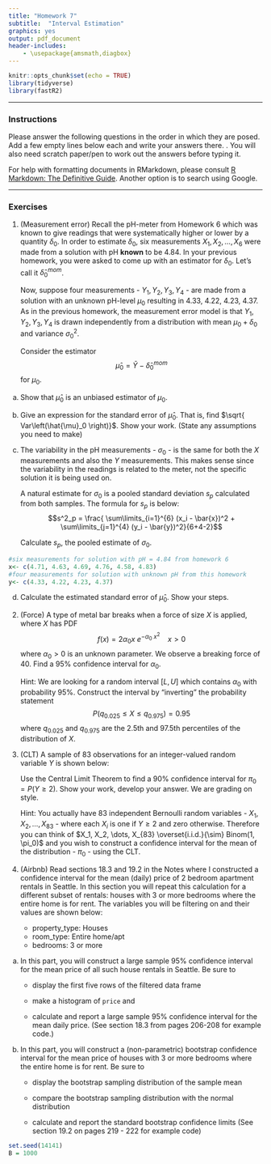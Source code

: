 ```yaml
---
title: "Homework 7"
subtitle:  "Interval Estimation"
graphics: yes
output: pdf_document
header-includes:
    - \usepackage{amsmath,diagbox}
---
```


```r
knitr::opts_chunk$set(echo = TRUE)
library(tidyverse)
library(fastR2)
```

* * * 
### Instructions

Please answer the following questions in the order in which they are posed. Add a few empty lines below each and write your answers there. \textbf{Focus on answering in complete sentences and show work whether we ask for it or not}. You will also need scratch paper/pen to work out the answers before typing it.

For help with formatting documents in RMarkdown, please consult [R Markdown: The Definitive Guide](https://bookdown.org/yihui/rmarkdown/). Another option is to search using Google. 

* * *

### Exercises 



1. (Measurement error) Recall the pH-meter from Homework 6 which was known to give readings that were systematically higher or lower by a quantity $\delta_0$. In order to estimate $\delta_0$, six measurements $X_1, X_2, \dots, X_6$ were made from a solution with pH **known** to be 4.84. In your previous homework, you were asked to come up with an estimator for $\delta_0$. Let's call it $\hat{\delta}_0^{mom}$.

   Now, suppose four measurements  - $Y_1,Y_2,Y_3,Y_4$ - are made from a solution with an unknown pH-level $\mu_0$ resulting in 4.33, 4.22, 4.23, 4.37. As in the previous homework, the measurement error model is that $Y_1,Y_2,Y_3,Y_4$ is drawn independently from a distribution with mean $\mu_0 + \delta_0$ and variance $\sigma^2_0$. 

   Consider the estimator $$\hat{\mu}_0 = \bar{Y} - \hat{\delta}_0^{mom}$$ for $\mu_0$.

a. Show that $\hat{\mu}_0$ is an unbiased estimator of $\mu_0$. 

b. Give an expression for the standard error of $\hat{\mu}_0$. That is, find $\sqrt{ Var\left(\hat{\mu}_0 \right)}$. Show your work. (State any assumptions you need to make)

c. The variability in the pH measurements - $\sigma_0$ - is the same for both the $X$ measurements and also the $Y$ measurements. This makes sense since the variability in the readings is related to the meter, not the specific solution it is being used on. 

   A natural estimate for $\sigma_0$ is a pooled standard deviation $s_p$ calculated from both samples. The formula for $s_p$ is below: 
$$s^2_p = \frac{ \sum\limits_{i=1}^{6} (x_i - \bar{x})^2 + \sum\limits_{j=1}^{4} (y_i - \bar{y})^2}{6+4-2}$$

   Calculate $s_p$, the pooled estimate of $\sigma_0$. 

```r
#six measurements for solution with pH = 4.84 from homework 6
x<- c(4.71, 4.63, 4.69, 4.76, 4.58, 4.83)   
#four measurements for solution with unknown pH from this homework
y<- c(4.33, 4.22, 4.23, 4.37)
```


d. Calculate the estimated standard error of $\hat{\mu}_0$. Show your steps.


2. (Force) A type of metal bar breaks when a force of size $X$ is applied, where $X$ has PDF
$$f(x) = 2 \alpha_0 x\: e^{-\alpha_0\:x^2} \ \ \ \ x > 0$$
where $\alpha_0 > 0$ is an unknown parameter. 
We observe a breaking force of 40. Find a 95% confidence interval for $\alpha_0$.

   Hint: We are looking for a random interval $[L, U]$ which contains $\alpha_0$ with probability 95%. Construct the interval by "inverting" the probability statement
   $$P\left( q_{0.025} \leq X \leq q_{0.975} \right) = 0.95$$
   where $q_{0.025}$ and $q_{0.975}$ are the 2.5th and 97.5th percentiles of the distribution of $X$.
   
3. (CLT) A sample of 83 observations for an integer-valued random variable $Y$ is shown below:
\begin{table}[h]
\centering
\begin{tabular}{ccccccc} \\ \hline
value & 0 & 1 & 2 & 3 & 4 & 5 \\ \hline
frequency & 13 & 18 & 23 & 15 & 6 & 8 \\ \hline
\end{tabular}
\end{table}

   Use the Central Limit Theorem to find a 90% confidence interval for $\pi_0 = P(Y \geq 2)$. Show your work, develop your answer. We are grading on style.

   Hint: You actually have 83 independent Bernoulli random variables - $X_1,X_2,\dots,X_{83}$ - where each $X_i$ is one if $Y \geq 2$ and zero otherwise. Therefore you can think of $X_1, X_2, \dots, X_{83} \overset{i.i.d.}{\sim} Binom(1, \pi_0)$ and you wish to construct a confidence interval for the mean of the distribution - $\pi_0$ -  using the CLT.


4. (Airbnb) Read sections 18.3 and 19.2 in the Notes where I constructed a confidence interval for the mean (daily) price of 2 bedroom apartment rentals in Seattle. In this section you will repeat this calculation for a different subset of rentals: houses with 3 or more bedrooms where the entire home is for rent. The variables you will be filtering on and their values are shown below: 
    - property_type: Houses
    - room_type: Entire home/apt
    - bedrooms: 3 or more

a. In this part, you will construct a large sample 95% confidence interval for the mean price of all such house rentals in Seattle. 
   Be sure to 
   
   - display the first five rows of the filtered data frame
   
   - make a histogram of `price` and 
   
   - calculate and report a large sample 95% confidence interval for the mean daily price. (See section 18.3 from pages 206-208 for example code.)
   
b. In this part, you will construct a (non-parametric) bootstrap confidence interval for the mean price of houses with 3 or more bedrooms where the entire home is for rent. Be sure to

   - display the bootstrap sampling distribution of the sample mean

   - compare the bootstrap sampling distribution with the normal distribution 

   - calculate and report the standard bootstrap confidence limits
   (See section 19.2 on pages 219 - 222 for example code)
   
```r
set.seed(14141)
B = 1000

```
  
  